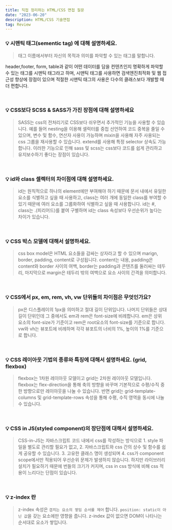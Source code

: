 ```yaml
---
title: 직접 정리하는 HTML/CSS 면접 질문
date: "2023-06-20"
description: HTML/CSS 기술면접
tag: Review
---
```


### **💡 시맨틱 태그(sementic tag) 에 대해 설명하세요.**

> 태그 이름에서부터 자신의 목적과 의미를 파악할 수 있는 태그를 말합니다.

header,footer, form, table과 같이 어떤 데이터를 담을 컨텐츠인지 명확하게 파악할 수 있는 태그를 시맨틱 태그라고 하며, 시맨틱 태그를 사용하면 검색엔진최적화 및 웹 접근성 향상에 장점이 있으며 적절한 시맨틱 태그의 사용은 다수의 클래스보다 개발할 때 더 편합니다.

<br />

### **💡 CSS보다 SCSS & SASS가 가진 장점에 대해 설명하세요**

> SASS는 css의 전처리기로 CSS보다 쉬우면서 추가적인 기능을 사용할 수 있습니다. 예를 들어 nesting을 이용해 셀럭터를 중첩 선언하여 코드 중복을 줄일 수 있으며, 변수 및 함수, 연산자 사용이 가능하며 mixin을 사용해 자주 사용되는 css 그룹을 재사용할 수 있습니다. extend를 사용해 특정 selector 상속도 가능합니다. 이러한 기능으로 인해 sass 및 scss는 css보다 코드를 쉽게 관리하고 유지보수하기 좋다는 장점이 있습니다.

<br />

### **💡 id와 class 셀렉터의 차이점에 대해 설명하세요.**

> id는 원칙적으로 하나의 element에만 부여해야 하기 때문에 문서 내에서 유일한 요소를 식별하고 싶을 때 사용하고, class는 여러 개에 동일한 class를 부여할 수 있기 때문에 여러 요소를 그룹화하여 식별하고 싶을 때 사용합니다. id는 #, class는 .(피리어드)를 붙여 구별하며 id는 class 속성보다 우선순위가 높다는 차이가 있습니다.

<br />

### **💡 CSS 박스 모델에 대해서 설명하세요.**

> css box model은 HTML 요소들을 감싸는 상자라고 할 수 있으며 marign, border, padding, content로 구성됩니다. content는 내용, padding은 content와 border 사이의 여백, border는 padding과 콘텐츠를 둘러싸는 테두리, 마지막으로 margin은 테두리 밖의 여백으로 요소 사이의 간격을 의미합니다.

<br />

### **💡 CSS에서 px, em, rem, vh, vw 단위들의 차이점은 무엇인가요?**

> px은 디스플레이의 1px을 의미하고 절대 길이 단위입니다. 나머지 단위들은 상대 길이 단위인데 그 중에서도 em과 rem은 font-size에 비례합니다. em은 상위 요소의 font-size가 기준이고 rem은 root요소의 font-size를 기준으로 합니다. vw와 vh는 뷰포트에 비례하며 각각 뷰포트의 너비의 1%, 높이의 1%를 기준으로 합니다.

<br />

### **💡 CSS 레이아웃 기법의 종류와 특징에 대해서 설명하세요. (grid, flexbox)**

> flexbox는 1차원 레이아웃 모델이고 grid는 2차원 레이아웃 모델입니다. flexbox는 flex-direction을 통해 축의 방향을 바꾸며 기본적으로 수평/수직 중 한 방향으로만 레이아웃을 나눌 수 있습니다. 반면 grid는 grid-template-columns 및 grid-template-rows 속성을 통해 수평, 수직 영역을 동시에 나눌 수 있습니다.

<br />

### **💡 CSS in JS(styled component)의 장단점에 대해서 설명하세요.**

> CSS-in-JS는 자바스크립트 코드 내에서 css를 작성하는 방식으로 1. style 파일을 별도로 관리할 필요가 없고, 2. 자바스크립트와 css 간의 상수 및 함수를 쉽게 공유할 수 있습니다. 3. 고유한 클래스 명이 생성되며 4. css가 component scope에서만 적용되어 우선순위 문제가 발생하지 않습니다. 하지만 라이브러리 설치가 필요하기 때문에 번들의 크기가 커지며, css in css 방식에 비해 css 적용이 느리다는 단점이 있습니다.

<br />

### 💡 z-index 란

> z-index 속성은 `겹치는 요소의 쌓임 순서를 제어` 합니다. `position: static이 아닌 값`을 갖는 요소에만 영향을 줍니다.
> z-index 값이 없으면 DOM이 나타나는 순서대로 요소가 쌓입니다.
